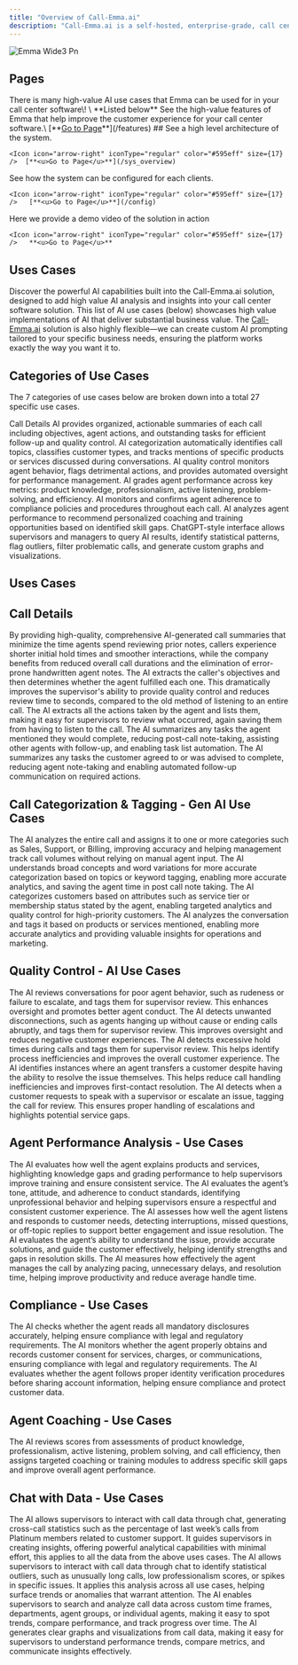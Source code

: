 ```yaml
---
title: "Overview of Call-Emma.ai"
description: "Call-Emma.ai is a self-hosted, enterprise-grade, call center software (CCS) integration that designed to delivers generative AI features, such as AI powered insights and analysis, directly to your CCS platform. The solution is scalable, highly configurable, multi-tenant ready, and designed for usage-based billing."
---
```


![Emma Wide3 Pn](/images/Emma_Wide3.png)

## Pages

<CardGroup cols={2}>
  <Card title="Uses Cases">
    There is many high-value AI use cases that Emma can be used for in your call center software\! \
    <Icon icon="arrow-down" iconType="regular" color="#595eff" size={17} />   **Listed below**
  </Card>
  <Card title="Core Features">
    See the high-value features of Emma that help improve the customer experience for your call center software.\
    <Icon icon="arrow-right" iconType="regular" color="#595eff" size={17} />   [**<u><u>Go to Page</u></u>**](/features)
  </Card>
  <Card title="System Overview">
    ## See a high level architecture of the system.

    <Icon icon="arrow-right" iconType="regular" color="#595eff" size={17} />  [**<u>Go to Page</u>**](/sys_overview)
  </Card>
  <Card title="Configuration Options">
    See how the system can be configured for each clients.

    <Icon icon="arrow-right" iconType="regular" color="#595eff" size={17} />   [**<u>Go to Page</u>**](/config)
  </Card>
  <Card title="Demo Video ">
    Here we provide a demo video of the solution in action

    <Icon icon="arrow-right" iconType="regular" color="#595eff" size={17} />   **<u>Go to Page</u>**
  </Card>
</CardGroup>

## Uses Cases

Discover the powerful AI capabilities built into the Call-Emma.ai solution, designed to add high value AI analysis and insights into your call center software solution. This list of AI use cases (below) showcases high value implementations of AI that deliver substantial business value. The [Call-Emma.ai](http://Call-Emma.ai) solution is also highly flexible—we can create custom AI prompting tailored to your specific business needs, ensuring the platform works exactly the way you want it to.

## Categories of Use Cases

The 7 categories of use cases below are broken down into a total 27 specific use cases.

<CardGroup cols={2}>
  <Card title="Call Details " icon="phone-plus" color="#403c9e">
    Call Details AI provides organized, actionable summaries of each call including objectives, agent actions, and outstanding tasks for efficient follow-up and quality control.
  </Card>
  <Card title="Call Categorization & Tagging" icon="address-card" color="#ff0000">
    AI categorization automatically identifies call topics, classifies customer types, and tracks mentions of specific products or services discussed during conversations.
  </Card>
  <Card title="Quality Control " icon="magnifying-glass" iconType="regular" color="#0efff4">
    AI quality control monitors agent behavior, flags detrimental actions, and provides automated oversight for performance management.
  </Card>
  <Card title="Agent Performance Analysis" icon="person-burst" color="#ff0303">
    AI grades agent performance across key metrics: product knowledge, professionalism, active listening, problem-solving, and efficiency.
  </Card>
  <Card title="Compliance " icon="check-to-slot" color="#ff00e2">
    AI monitors and confirms agent adherence to compliance policies and procedures throughout each call.
  </Card>
  <Card title="Agent Coaching" icon="microphone" iconType="regular" color="#1ab022">
    AI analyzes agent performance to recommend personalized coaching and training opportunities based on identified skill gaps.
  </Card>
  <Card title="Chat with Data" icon="thought-bubble" color="#ffd300">
    ChatGPT-style interface allows supervisors and managers to query AI results, identify statistical patterns, flag outliers, filter problematic calls, and generate custom graphs and visualizations.
  </Card>
</CardGroup>

## Uses Cases

## <Icon icon="phone-plus" color="#0014fa" size={24} />  Call Details

<Card title="1.  Call Summary">
  By providing high-quality, comprehensive AI-generated call summaries that minimize the time agents spend reviewing prior notes, callers experience shorter initial hold times and smoother interactions, while the company benefits from reduced overall call durations and the elimination of error-prone handwritten agent notes.
</Card>

<Card title="2. Satisfaction of the Customer's Objectives ">
  The AI extracts the caller's objectives and then determines whether the agent fulfilled each one. This dramatically improves the supervisor's ability to provide quality control and reduces review time to seconds, compared to the old method of listening to an entire call.
</Card>

<Card title="3. Agent's Actions">
  The AI extracts all the actions taken by the agent and lists them, making it easy for supervisors to review what occurred, again saving them from having to listen to the call.
</Card>

<Card title="4. Agent's Post-Call Task List">
  The AI summarizes any tasks the agent mentioned they would complete, reducing post-call note-taking, assisting other agents with follow-up, and enabling task list automation.
</Card>

<Card title="5. Customer's Post-Call Task List">
  The AI summarizes any tasks the customer agreed to or was advised to complete, reducing agent note-taking and enabling automated follow-up communication on required actions.
</Card>

## <Icon icon="address-card" color="#ff0303" size={30} /> Call Categorization & Tagging - Gen AI Use Cases

<Card title="6. Call Category">
  The AI analyzes the entire call and assigns it to one or more categories such as Sales, Support, or Billing, improving accuracy and helping management track call volumes without relying on manual agent input.
</Card>

<Card title="7. Topic or Keyword Tagging">
  The AI understands broad concepts and word variations for more accurate categorization based on topics or keyword tagging, enabling more accurate analytics, and saving the agent time in post call note taking.
</Card>

<Card title="8. Customer Categorization ">
  The AI categorizes customers based on attributes such as service tier or membership status stated by the agent, enabling targeted analytics and quality control for high-priority customers.
</Card>

<Card title="9. Product or Service Tagging">
  The AI analyzes the conversation and tags it based on products or services mentioned, enabling more accurate analytics and providing valuable insights for operations and marketing.
</Card>

## <Icon icon="magnifying-glass" color="#00c0ff" size={30} /> Quality Control  - AI Use Cases

<Card title="10. Agent Behavior Monitoring">
  The AI reviews conversations for poor agent behavior, such as rudeness or failure to escalate, and tags them for supervisor review. This enhances oversight and promotes better agent conduct.
</Card>

<Card title="11. Unwanted Disconnection Detection">
  The AI detects unwanted disconnections, such as agents hanging up without cause or ending calls abruptly, and tags them for supervisor review. This improves oversight and reduces negative customer experiences.
</Card>

<Card title="12. Excessive Hold Time Monitoring">
  The AI detects excessive hold times during calls and tags them for supervisor review. This helps identify process inefficiencies and improves the overall customer experience.
</Card>

<Card title="13. Unnecessary Transfer Detection">
  The AI identifies instances where an agent transfers a customer despite having the ability to resolve the issue themselves. This helps reduce call handling inefficiencies and improves first-contact resolution.
</Card>

<Card title="14. Escalation Request Detection">
  The AI detects when a customer requests to speak with a supervisor or escalate an issue, tagging the call for review. This ensures proper handling of escalations and highlights potential service gaps.
</Card>

## <Icon icon="person-burst" color="#ff0303" size={30} /> Agent Performance Analysis - Use Cases

<Card title="15. Product Knowledge Assessment">
  The AI evaluates how well the agent explains products and services, highlighting knowledge gaps and grading performance to help supervisors improve training and ensure consistent service.
</Card>

<Card title="16. Professionalism Assessment">
  The AI evaluates the agent’s tone, attitude, and adherence to conduct standards, identifying unprofessional behavior and helping supervisors ensure a respectful and consistent customer experience.
</Card>

<Card title="17. Active Listening Assessment">
  The AI assesses how well the agent listens and responds to customer needs, detecting interruptions, missed questions, or off-topic replies to support better engagement and issue resolution.
</Card>

<Card title="18. Problem Solving">
  The AI evaluates the agent’s ability to understand the issue, provide accurate solutions, and guide the customer effectively, helping identify strengths and gaps in resolution skills.
</Card>

<Card title="19. Call Efficiency Assessment">
  The AI measures how effectively the agent manages the call by analyzing pacing, unnecessary delays, and resolution time, helping improve productivity and reduce average handle time.
</Card>

## <Icon icon="check-to-slot" color="#ff00e2" size={30} /> Compliance - Use Cases

<Card title="20. Required Disclosures Assessment">
  The AI checks whether the agent reads all mandatory disclosures accurately, helping ensure compliance with legal and regulatory requirements.
</Card>

<Card title="21. Consent Capture Assessment">
  The AI monitors whether the agent properly obtains and records customer consent for services, charges, or communications, ensuring compliance with legal and regulatory requirements.
</Card>

<Card title="22. Authentication Assessment">
  The AI evaluates whether the agent follows proper identity verification procedures before sharing account information, helping ensure compliance and protect customer data.
</Card>

## <Icon icon="microphone" color="#00ce5d" size={30} /> Agent Coaching - Use Cases

<Card title="23. AI-Driven Skill-Based Agent Coaching">
  The AI reviews scores from assessments of product knowledge, professionalism, active listening, problem solving, and call efficiency, then assigns targeted coaching or training modules to address specific skill gaps and improve overall agent performance.
</Card>

## <Icon icon="thought-bubble" color="#ffa000" size={30} /> Chat with Data - Use Cases

<Card title="24. Cross-Call Statistics">
  The AI allows supervisors to interact with call data through chat, generating cross-call statistics such as the percentage of last week’s calls from Platinum members related to customer support. It guides supervisors in creating insights, offering powerful analytical capabilities with minimal effort, this applies to all the data from the above uses cases.
</Card>

<Card title="25. High or Low Outliers">
  The AI allows supervisors to interact with call data through chat to identify statistical outliers, such as unusually long calls, low professionalism scores, or spikes in specific issues. It applies this analysis across all use cases, helping surface trends or anomalies that warrant attention.
</Card>

<Card title="26. Results Filtering">
  The AI enables supervisors to search and analyze call data across custom time frames, departments, agent groups, or individual agents, making it easy to spot trends, compare performance, and track progress over time.
</Card>

<Card title="27. Graphs and Visualizations">
  The AI generates clear graphs and visualizations from call data, making it easy for supervisors to understand performance trends, compare metrics, and communicate insights effectively.
</Card>
